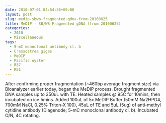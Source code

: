 ```yaml
---
date: 2010-07-01 04:54:55+00:00
layout: post
slug: medip-sbwb-fragmented-gdna-from-20100625
title: MeDIP - SB/WB Fragmented gDNA (from 20100625)
categories:
  - 2010
  - Miscellaneous
tags:
  - 5-mC monoclonal antibody cl. b
  - Crassostrea gigas
  - MeDIP
  - Pacific oyster
  - R37
  - R51
---
```


After confirming proper fragmentation (~460bp average fragment size) via Bioanalyzer earlier today, began the MeDIP process. Brought fragmented DNA samples up to 350uL with TE. Heated samples @ 95C for 10mins, then incubated on ice 5mins. Added 100uL of 5x MeDIP Buffer (50mM Na2HPO4, 700mM NaCl, 0.25% Triton-X 100), 45uL of TE and 5uL (5ug) of anti-methyl cytidine antibody (Diagenode; 5-mC monoclonal antibody cl. b). Incubated O/N, 4C rotating.
